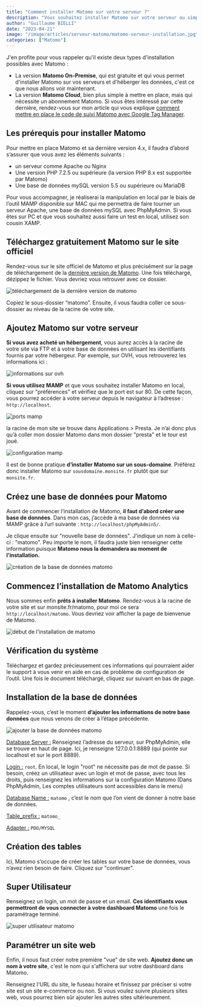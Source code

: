 ```yaml
---
title: "Comment installer Matomo sur votre serveur ?"
description: "Vous souhaitez installer Matomo sur votre serveur ou simplement tester Matomo en local ? je vous explique l'installation de Matomo Analytics étape par étape."
author: "Guillaume BIELLI"
date: "2023-04-21"
image: "/image/articles/serveur-matomo/matomo-serveur-installation.jpg"
categories: ["Matomo"]
---
```


J'en profite pour vous rappeler qu'il existe deux types d'installation possibles avec Matomo :

- La version **Matomo On-Premise**, qui est gratuite et qui vous permet d'installer Matomo sur vos serveurs et d'héberger les données, c'est ce que nous allons voir maintenant.
- La version **Matomo Cloud**, bien plus simple à mettre en place, mais qui nécessite un abonnement Matomo. Si vous êtes intéressé par cette dernière, rendez-vous sur mon article qui vous explique [comment mettre en place le code de suivi Matomo avec Google Tag Manager](/comment-mettre-en-place-le-suivi-matomo-avec-google-tag-manager).

## Les prérequis pour installer Matomo

Pour mettre en place Matomo et sa dernière version 4.x, il faudra d’abord s’assurer que vous avez les éléments suivants :

- un serveur comme Apache ou Nginx
- Une version PHP 7.2.5 ou supérieure (la version PHP 8.x est supportée par Matomo)
- Une base de données mySQL version 5.5 ou supérieure ou MariaDB

Pour vous accompagner, je réaliserai la manipulation en local par le biais de l’outil MAMP disponible sur MAC qui me permettra de faire tourner un serveur Apache, une base de données mySQL avec PhpMyAdmin. Si vous êtes sur PC et que vous souhaitez aussi faire un test en local, utilisez son cousin XAMP.

## Téléchargez gratuitement Matomo sur le site officiel

Rendez-vous sur le site officiel de Matomo et plus précisément sur la page de téléchargement de la [dernière version de Matomo](https://matomo.org/faq/on-premise/installing-matomo/). Une fois téléchargé, dézippez le fichier. Vous devriez vous retrouver avec ce dossier.

![téléchargement de la dernière version de matomo](/image/articles/serveur-matomo/matomo-latest-1.png)

Copiez le sous-dossier “matomo”. Ensuite, il vous faudra coller ce sous-dossier au niveau de la racine de votre site.

## Ajoutez Matomo sur votre serveur

**Si vous avez acheté un hébergement**, vous aurez accès à la racine de votre site via FTP et à votre base de données en utilisant les identifiants fournis par votre hébergeur. Par exemple, sur OVH, vous retrouverez les informations ici :

![informations sur ovh](/image/articles/serveur-matomo/ovh-2.png)

**Si vous utilisez MAMP** et que vous souhaitez installer Matomo en local, cliquez sur "préférences" et vérifiez que le port est sur 80. De cette façon, vous pourrez accéder à votre serveur depuis le navigateur à l’adresse : `http://localhost`.

![ports mamp](/image/articles/serveur-matomo/ports-3.png)

la racine de mon site se trouve dans Applications > Presta. Je n’ai donc plus qu’à coller mon dossier Matomo dans mon dossier "presta" et le tour est joué.

![configuration mamp](/image/articles/serveur-matomo/mamp-4.png)

Il est de bonne pratique **d’installer Matomo sur un sous-domaine**. Préférez donc installer Matomo sur `sousdomaine.monsite.fr` plutôt que sur `monsite.fr`.

## Créez une base de données pour Matomo

Avant de commencer l’installation de Matomo, **il faut d’abord créer une base de données**. Dans mon cas, j’accède à ma base de données via MAMP grâce à l’url suivante : `http://localhost/phpMyAdmin5/`.

Je clique ensuite sur "nouvelle base de données". J'indique un nom à celle-ci : "matomo". Peu importe le nom, il faudra juste bien renseigner cette information puisque **Matomo nous la demandera au moment de l’installation.**

![création de la base de données matomo](/image/articles/serveur-matomo/bdd-5.png)

## Commencez l’installation de Matomo Analytics

Nous sommes enfin **prêts à installer Matomo**. Rendez-vous à la racine de votre site et sur monsite.fr/matomo, pour moi ce sera `http://localhost/matomo`. Vous devriez voir afficher la page de bienvenue de Matomo.

![début de l'installation de matomo](/image/articles/serveur-matomo/matomo-6.png)

## Vérification du système

⁠Téléchargez et gardez précieusement ces informations qui pourraient aider le support à vous venir en aide en cas de problème de configuration de l’outil. Une fois le document téléchargé, cliquez sur suivant en bas de page.

## Installation de la base de données

⁠Rappelez-vous, c’est le moment **d’ajouter les informations de notre base données** que nous venons de créer à l’étape précédente.

![ajouter la base de données matomo](/image/articles/serveur-matomo/database-setup-7.png)

<u>Database Server :</u> Renseignez l’adresse du serveur, sur PhpMyAdmin, elle se
trouve en haut de page. Ici, je renseigne 127.0.0.1:8889 (qui pointe sur localhost
et sur le port 8889).

<u>Login :</u> `root`. En local, le login "root" ne nécessite pas de mot de passe.
Si besoin, créez un utilisateur avec un login et mot de passe, avec tous les droits,
puis renseignez les informations sur la configuration Matomo (Dans PhpMyAdmin, Les
comptes utilisateurs sont accessibles dans le menu)

<u>Database Name :</u> `matomo` , c’est le nom que l’on vient de donner à notre base
de données.

<u>Table_prefix :</u> `matomo_`

<u>Adapter :</u> `PDO/MYSQL`

## Création des tables

Ici, Matomo s’occupe de créer les tables sur votre base de données, vous n’avez rien besoin de faire. Cliquez sur "continuer".

## Super Utilisateur

Renseignez un login, un mot de passe et un email. **Ces identifiants vous permettront de vous connecter à votre dashboard Matomo** une fois le paramétrage terminé.

![super utilisateur matomo](/image/articles/serveur-matomo/super-user-9.png)

## Paramétrer un site web

Enfin, il nous faut créer notre première "vue" de site web. **Ajoutez donc un nom à votre site**, c'est le nom qui s'affichera sur votre dashboard dans Matomo.

Renseignez l'URL du site, le fuseau horaire et finissez par préciser si votre site est un site e-commerce ou non. Si vous voulez suivre plusieurs sites web, vous pourrez bien sûr ajouter les autres sites ultérieurement.
